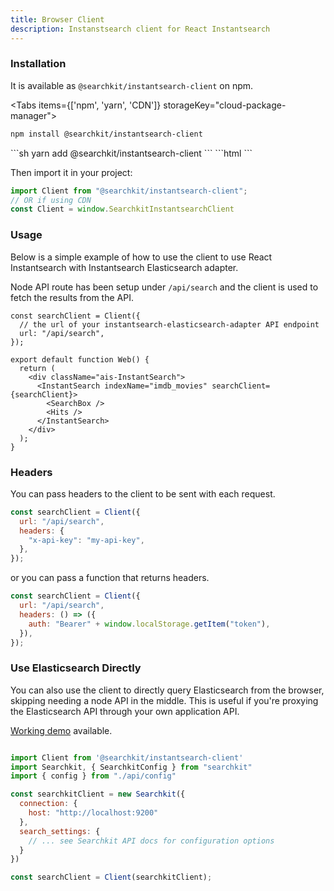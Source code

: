 ```yaml
---
title: Browser Client
description: Instanstsearch client for React Instantsearch
---
```


### Installation

It is available as `@searchkit/instantsearch-client` on npm.

<Tabs items={['npm', 'yarn', 'CDN']} storageKey="cloud-package-manager">
<Tab>
```sh
npm install @searchkit/instantsearch-client
```
</Tab>
<Tab>
```sh
yarn add @searchkit/instantsearch-client
```
</Tab>
<Tab>
```html
<script src="https://cdn.jsdelivr.net/npm/@searchkit/instantsearch-client@latest"></script>
```
</Tab>
</Tabs>

Then import it in your project:

```js
import Client from "@searchkit/instantsearch-client";
// OR if using CDN
const Client = window.SearchkitInstantsearchClient
```

### Usage

Below is a simple example of how to use the client to use React Instantsearch with Instantsearch Elasticsearch adapter.

Node API route has been setup under `/api/search` and the client is used to fetch the results from the API.

```tsx
const searchClient = Client({
  // the url of your instantsearch-elasticsearch-adapter API endpoint
  url: "/api/search",
});

export default function Web() {
  return (
    <div className="ais-InstantSearch">
      <InstantSearch indexName="imdb_movies" searchClient={searchClient}>
        <SearchBox />
        <Hits />
      </InstantSearch>
    </div>
  );
}
```

### Headers

You can pass headers to the client to be sent with each request.

```js
const searchClient = Client({
  url: "/api/search",
  headers: {
    "x-api-key": "my-api-key",
  },
});
```

or you can pass a function that returns headers.

```js
const searchClient = Client({
  url: "/api/search",
  headers: () => ({
    auth: "Bearer" + window.localStorage.getItem("token"),
  }),
});
```

### Use Elasticsearch Directly

You can also use the client to directly query Elasticsearch from the browser, skipping needing a node API in the middle. This is useful if you're proxying the Elasticsearch API through your own application API.

[Working demo](/browser-only-demo) available.

```js

import Client from '@searchkit/instantsearch-client'
import Searchkit, { SearchkitConfig } from "searchkit"
import { config } from "./api/config"

const searchkitClient = new Searchkit({
  connection: {
    host: "http://localhost:9200"
  },
  search_settings: {
    // ... see Searchkit API docs for configuration options
  }
})

const searchClient = Client(searchkitClient);

```